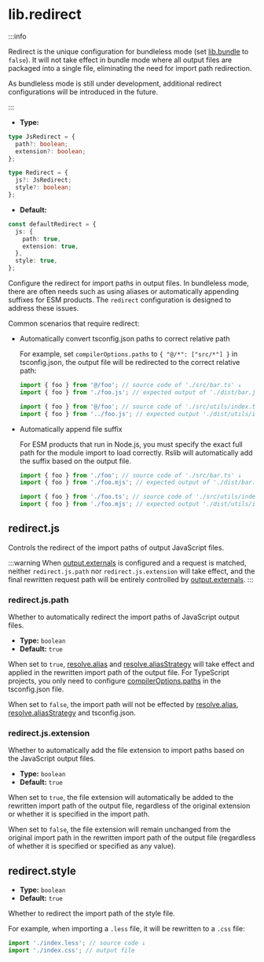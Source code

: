 # lib.redirect

:::info

Redirect is the unique configuration for bundleless mode (set [lib.bundle](/config/lib/bundle) to `false`). It will not take effect in bundle mode where all output files are packaged into a single file, eliminating the need for import path redirection.

As bundleless mode is still under development, additional redirect configurations will be introduced in the future.

:::

- **Type:**

```ts
type JsRedirect = {
  path?: boolean;
  extension?: boolean;
};

type Redirect = {
  js?: JsRedirect;
  style?: boolean;
};
```

- **Default:**

```ts
const defaultRedirect = {
  js: {
    path: true,
    extension: true,
  },
  style: true,
};
```

Configure the redirect for import paths in output files. In bundleless mode, there are often needs such as using aliases or automatically appending suffixes for ESM products. The `redirect` configuration is designed to address these issues.

Common scenarios that require redirect:

- Automatically convert tsconfig.json paths to correct relative path

  For example, set `compilerOptions.paths` to `{ "@/*": ["src/*"] }` in tsconfig.json, the output file will be redirected to the correct relative path:

  ```ts
  import { foo } from '@/foo'; // source code of './src/bar.ts' ↓
  import { foo } from './foo.js'; // expected output of './dist/bar.js'

  import { foo } from '@/foo'; // source code of './src/utils/index.ts' ↓
  import { foo } from '../foo.js'; // expected output './dist/utils/index.js'
  ```

- Automatically append file suffix

  For ESM products that run in Node.js, you must specify the exact full path for the module import to load correctly. Rslib will automatically add the suffix based on the output file.

  ```ts
  import { foo } from './foo'; // source code of './src/bar.ts' ↓
  import { foo } from './foo.mjs'; // expected output of './dist/bar.js'

  import { foo } from './foo.ts'; // source code of './src/utils/index.ts' ↓
  import { foo } from './foo.mjs'; // expected output './dist/utils/index.js'
  ```

## redirect.js

Controls the redirect of the import paths of output JavaScript files.

:::warning
When [output.externals](/config/rsbuild/output#outputexternals) is configured and a request is matched, neither `redirect.js.path` nor `redirect.js.extension` will take effect, and the final rewritten request path will be entirely controlled by [output.externals](/config/rsbuild/output#outputexternals).
:::

### redirect.js.path

Whether to automatically redirect the import paths of JavaScript output files.

- **Type:** `boolean`
- **Default:** `true`

When set to `true`, [resolve.alias](/config/rsbuild/resolve#resolvealias) and [resolve.aliasStrategy](/config/rsbuild/resolve#aliasstrategy) will take effect and applied in the rewritten import path of the output file. For TypeScript projects, you only need to configure [compilerOptions.paths](https://typescriptlang.org/tsconfig#paths) in the tsconfig.json file.

When set to `false`, the import path will not be effected by [resolve.alias](/config/rsbuild/resolve#resolvealias), [resolve.aliasStrategy](/config/rsbuild/resolve#aliasstrategy) and tsconfig.json.

### redirect.js.extension

Whether to automatically add the file extension to import paths based on the JavaScript output files.

- **Type:** `boolean`
- **Default:** `true`

When set to `true`, the file extension will automatically be added to the rewritten import path of the output file, regardless of the original extension or whether it is specified in the import path.

When set to `false`, the file extension will remain unchanged from the original import path in the rewritten import path of the output file (regardless of whether it is specified or specified as any value).

## redirect.style

- **Type:** `boolean`
- **Default:** `true`

Whether to redirect the import path of the style file.

For example, when importing a `.less` file, it will be rewritten to a `.css` file:

```ts
import './index.less'; // source code ↓
import './index.css'; // output file
```
